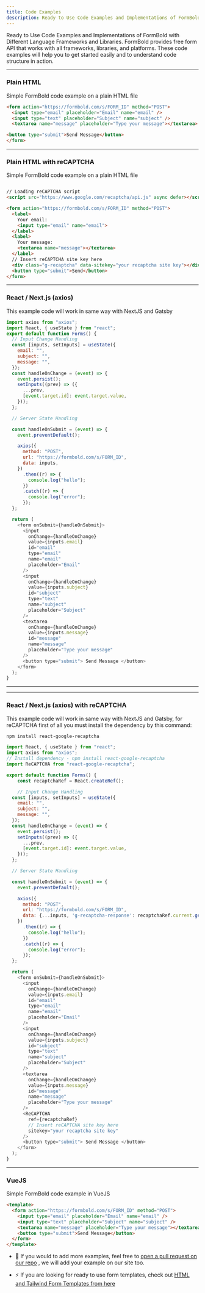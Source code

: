 ```yaml
---
title: Code Examples
description: Ready to Use Code Examples and Implementations of FormBold with Different Language Frameworks and Libraries.
---
```



Ready to Use Code Examples and Implementations of FormBold with Different Language Frameworks and Libraries. FormBold provides free form API that works with all frameworks, libraries, and platforms. These code examples will help you to get started easily and to understand code structure in action.

___

### Plain HTML

Simple FormBold code example on a plain HTML file

```html
<form action="https://formbold.com/s/FORM_ID" method="POST">
  <input type="email" placeholder="Email" name="email" />
  <input type="text" placeholder="Subject" name="subject" />
  <textarea name="message" placeholder="Type your message"></textarea>

<button type="submit">Send Message</button>
</form>
```
___

### Plain HTML with reCAPTCHA

Simple FormBold code example on a plain HTML file

```html

// Loading reCAPTCHA script
<script src="https://www.google.com/recaptcha/api.js" async defer></script>

<form action="https://formbold.com/s/FORM_ID" method="POST">
  <label>
    Your email:
    <input type="email" name="email">
  </label>
  <label>
    Your message:
    <textarea name="message"></textarea>
  </label>
  // Insert reCAPTCHA site key here
  <div class="g-recaptcha" data-sitekey="your recaptcha site key"></div>
  <button type="submit">Send</button>
</form>
```

___

### React / Next.js (axios)

This example code will work in same way with NextJS and Gatsby

```js
import axios from "axios";
import React, { useState } from "react";
export default function Forms() {
  // Input Change Handling
  const [inputs, setInputs] = useState({
    email: "",
    subject: "",
    message: "",
  });
  const handleOnChange = (event) => {
    event.persist();
    setInputs((prev) => ({
      ...prev,
      [event.target.id]: event.target.value,
    }));
  };

  // Server State Handling

  const handleOnSubmit = (event) => {
    event.preventDefault();

    axios({
      method: "POST",
      url: "https://formbold.com/s/FORM_ID",
      data: inputs,
    })
      .then((r) => {
        console.log("hello");
      })
      .catch((r) => {
        console.log("error");
      });
  };

  return (
    <form onSubmit={handleOnSubmit}>
      <input
        onChange={handleOnChange}
        value={inputs.email}
        id="email"
        type="email"
        name="email"
        placeholder="Email"
      />
      <input
        onChange={handleOnChange}
        value={inputs.subject}
        id="subject"
        type="text"
        name="subject"
        placeholder="Subject"
      />
      <textarea
        onChange={handleOnChange}
        value={inputs.message}
        id="message"
        name="message"
        placeholder="Type your message"
      />
      <button type="submit"> Send Message </button>
    </form>
  );
}
```
___

___

### React / Next.js (axios) with reCAPTCHA

This example code will work in same way with NextJS and Gatsby, for reCAPTCHA first of all you must install the dependency by this command:

```html
npm install react-google-recaptcha
```

```js
import React, { useState } from "react";
import axios from "axios";
// Install dependency - npm install react-google-recaptcha
import ReCAPTCHA from "react-google-recaptcha";

export default function Forms() {
    const recaptchaRef = React.createRef();

    // Input Change Handling
  const [inputs, setInputs] = useState({
    email: "",
    subject: "",
    message: "",
  });
  const handleOnChange = (event) => {
    event.persist();
    setInputs((prev) => ({
      ...prev,
      [event.target.id]: event.target.value,
    }));
  };

  // Server State Handling

  const handleOnSubmit = (event) => {
    event.preventDefault();

    axios({
      method: "POST",
      url: "https://formbold.com/s/FORM_ID",
      data: {...inputs, 'g-recaptcha-response': recaptchaRef.current.getValue()},
    })
      .then((r) => {
        console.log("hello");
      })
      .catch((r) => {
        console.log("error");
      });
  };

  return (
    <form onSubmit={handleOnSubmit}>
      <input
        onChange={handleOnChange}
        value={inputs.email}
        id="email"
        type="email"
        name="email"
        placeholder="Email"
      />
      <input
        onChange={handleOnChange}
        value={inputs.subject}
        id="subject"
        type="text"
        name="subject"
        placeholder="Subject"
      />
      <textarea
        onChange={handleOnChange}
        value={inputs.message}
        id="message"
        name="message"
        placeholder="Type your message"
      />
      <ReCAPTCHA
        ref={recaptchaRef}
        // Insert reCAPTCHA site key here
        sitekey="your recaptcha site key"
      />
      <button type="submit"> Send Message </button>
    </form>
  );
}
```
___


### VueJS

Simple FormBold code example in VueJS

```html
<template>
  <form action="https://formbold.com/s/FORM_ID" method="POST">
    <input type="email" placeholder="Email" name="email" />
    <input type="text" placeholder="Subject" name="subject" />
    <textarea name="message" placeholder="Type your message"></textarea>
    <button type="submit">Send Message</button>
  </form>
</template>
```

+ 🙌 If you would to add more examples, feel free to [open a pull request on our repo](https://github.com/FormBold/examples) , we will add your example on our site too.

+ ⚡ If you are looking for ready to use form templates, check out [HTML and Tailwind Form Templates from here](https://formbold.com/templates)
